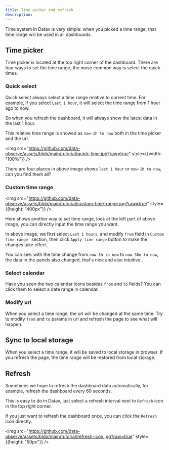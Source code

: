 ```yaml
---
title: Time picker and refresh
description: 
---
```


Time system in Datav is very simple: when you picked a time range, that time range will be used in all dashboards.

## Time picker 

Time picker is located at the top right corner of the dashboard. There are four ways to set the time range, the mose common way is select the quick times.


### Quick select 

Quick select always select a time range relative to current time. For example, if you select `Last 1 hour`, it will select the time range from 1 hour ago to now. 

So when you refresh the dashboard, it will always show the latest data in the last 1 hour.

This relative time range is showed as `now-1h to now` both in the time picker and the url.

<img src="https://github.com/data-observe/assets/blob/main/tutorial/quick-time.jpg?raw=true" style={{width: "100%"}} />

There are four places in above image shows `last 1 hour` or `now-1h to now`, can you find them all? 

### Custom time range

<img src="https://github.com/data-observe/assets/blob/main/tutorial/custom-time-range.jpg?raw=true" style={{height: "400px"}} />

Here shows another way to set time range, look at the left part of above image, you can directly input the time range you want. 

In above image, we first select `Last 1 hours`, and modify `from` field in `Custom time range ` section, then click `Apply time range` button to make the changes take effect.

You can see: with the time change from `now-1h to now` to `now-30m to now`, the data in the panels also changed, that's nice and also intuitive..



### Select calendar

Have you seen the two calendar icons besides `from` and `to` fields? You can click them to select a date range in calendar.

### Modify url

When you select a time range, the url will be changed at the same time. Try to modify `from` and `to` params in url and refresh the page to see what will happen.


## Sync to local storage

When you select a time range, it will be saved to local storage in browser. If you refresh the page, the time range will be restored from local storage.


## Refresh 

Sometimes we hope to refresh the dashboard data automatically, for example, refresh the dashboard every 60 seconds.

This is easy to do in Datav, just select a refresh interval next to `Refresh` icon in the top right corner.

If you just want to refresh the dashboard once, you can click the `Refresh` icon directly.

<img src="https://github.com/data-observe/assets/blob/main/tutorial/refresh-icon.jpg?raw=true" style={{height: "50px"}} />